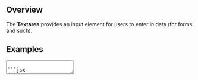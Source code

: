 
## Overview

The **Textarea** provides an input element for users to enter in data (for forms and such).

## Examples

<Textarea placeholder="Text here" aria-label="Textarea" />

```jsx
<Textarea placeholder="Text here" />
```

## Variants

### Quiet

<Textarea quiet placeholder="Quiet variant" aria-label="Quiet variant" />

```jsx
<Textarea quiet placeholder="Quiet variant" />
```

### Disabled

Disables textarea from interaction

<Textarea disabled placeholder="Disabled variant" aria-label="Disabled variant" />

```jsx
<Textarea disabled placeholder="Disabled variant" />
```

### Validation State

There are two validation states: valid, and invalid.

<Textarea validationState="valid" placeholder="Valid" style={{marginRight: 20}} aria-label="Valid state" />
<Textarea validationState="invalid" placeholder="Invalid" aria-label="Invalid state" />

```jsx
<Textarea validationState="valid" placeholder="Valid" />
<Textarea validationState="invalid" placeholder="Invalid" />
```

### Read-only

Allows text to be selected but not changed

<Textarea readOnly value="Read-only variant" aria-label="Read-only variant" />

```jsx
<Textarea readOnly value="Read-only variant" />
```

### Required

Shows warning if textarea is empty

<Textarea required placeholder="Required variant" aria-label="Required variant" />

```jsx
<Textarea required placeholder="Required variant" />
```

## Events

### onChange

Function fired when value of textarea is changed.

<Textarea onChange={e => console.log(e)} aria-label="Textarea with onChange event handler" />

```jsx
<Textarea onChange={e => console.log(e)} />
```

### onFocus

Function fired when the textarea is focused.

<Textarea onFocus={e => console.log(e)} aria-label="Textarea with onFocus event handler" />

```jsx
<Textarea onFocus={e => console.log(e)} />
```

### onBlur

Function fired when the focus on the textarea is lost.

<Textarea onBlur={e => console.log(e)} aria-label="Textarea with onBlur event handler" />

```jsx
<Textarea onBlur={e => console.log(e)} />
```

## Additional Behavior

### autoFocus

Controls whether or not the textarea will automatically receive focus when it mounts.

```jsx
<Textarea autoFocus />
```

## Accessibility

Textarea has been implemented using the [HTML5 `textarea` control](https://www.w3.org/TR/html52/sec-forms.html#the-textarea-element), and provided it is labelled appropriately, is be accessible by default. 

### Labelling

A Textarea must be labelled using a [FieldLabel](/components/FieldLabel), `aria-label` or `aria-labelledby`, to provide context for Accessibility.

#### Implicit labelling with `FieldLabel`

<FieldLabel label="Comment">
  <Textarea />
</FieldLabel>

```jsx
<FieldLabel label="Comment">
  <Textarea />
</FieldLabel>
```

#### Explicit labelling using `FieldLabel` and `labelFor` property

A FieldLabel can explicitly label a Textarea using the `labelFor` prop.

<FieldLabel label="Comment" labelFor="textarea-id" />
<Textarea id="textarea-id" />

```jsx
<FieldLabel label="Comment" labelFor="textarea-id" />
<Textarea id="textarea-id" />
```

#### Using `aria-label` and `aria-labelledby`
Use `aria-label` and `aria-labelledby` in rare cases, like the [Clock](Clock) component, where the TextField does not have a visible label or where the Textfield should be labelled by an external element.

<div id="post-0-id">
  <p>Social media post content</p>
</div>
<Textarea
  id="post-0-reply-id"
  aria-label="Reply regarding: "
  aria-labelledby="post-0-reply-id post-0-id"
  placeholder="Write your reply…" />

```jsx
<div id="post-0-id">
  <p>Social media post content</p>
</div>
<Textarea
  id="post-0-reply-id"
  aria-label="Reply regarding: "
  aria-labelledby="post-0-reply-id post-0-id"
  placeholder="Write your reply…" />
```